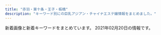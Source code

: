 ```yaml
---
title: "赤羽・東十条・王子・板橋"
description: "キーワード別にの巨乳アジアン・チャイナエステ嬢情報をまとめました。"
---
```


新着画像と新着キーワードをまとめています。
2021年02月20日の情報です。

<DmmAffiliateIns />
<KeywordTable
  shops={
    [
    {
        "station": "JR\u8d64\u7fbd\u99c5\u5357\u6539\u672d\u53e3(\u6771)",
        "url": "http://esthe-japan.work/flower/",
        "img_links": [
            "http://esthe-japan.work/flower/upload/202004/1588153474.png"
        ],
        "keywords": {
            "87": 3,
            "89": 3,
            "\u30bb\u30af\u30b7\u30fc": 6,
            "98": 1,
            "88": 3
        },
        "name": "FLOWER"
    },
    {
        "keywords": {
            "86": 1,
            "D": 5,
            "87": 4
        },
        "station": "JR\u8d64\u7fbd\u99c5\u5357\u53e3",
        "img_links": [
            "http://www.darling.esjp.info/files/008.jpg",
            "http://www.darling.esjp.info/files/002.jpg",
            "http://www.darling.esjp.info/img/top01.png",
            "http://www.darling.esjp.info/img/nav-004.png",
            "http://www.darling.esjp.info/files/001.jpg",
            "http://www.darling.esjp.info/img/tel.png",
            "http://www.darling.esjp.info/img/nav-002.png",
            "http://www.darling.esjp.info/img/stt.jpg",
            "http://www.darling.esjp.info/img/stb.jpg",
            "http://www.darling.esjp.info/files/003.jpg",
            "http://www.darling.esjp.info/img/nav-003.png",
            "http://www.darling.esjp.info/img/nav-001.png",
            "http://www.darling.esjp.info/img/nav-006.png",
            "http://www.darling.esjp.info/img/nav-005.png",
            "http://www.darling.esjp.info/files/007.jpg"
        ],
        "name": "Darling \uff5e\u30c0\u30fc\u30ea\u30f3\uff5e",
        "url": "http://www.darling.esjp.info/"
    },
    {
        "img_links": [
            "http://angel-aroma.net/img/m10.jpg",
            "http://angel-aroma.net/img/m5.jpg",
            "http://angel-aroma.net/img/m1.jpg",
            "http://angel-aroma.net/img/m20.jpg",
            "http://angel-aroma.net/img/m6.jpg",
            "http://angel-aroma.net/img/m30.jpg",
            "http://angel-aroma.net/img/sta5.jpg",
            "http://angel-aroma.net/img/no.png",
            "http://angel-aroma.net/img/qr.jpg",
            "http://angel-aroma.net/img/m3.jpg",
            "http://angel-aroma.net/img/m2.jpg",
            "http://angel-aroma.net/img/sta1.jpg",
            "http://angel-aroma.net/img/top.jpg",
            "http://angel-aroma.net/img/stafft.jpg",
            "http://angel-aroma.net/img/sta6.jpg",
            "http://angel-aroma.net/img/m4.jpg",
            "http://angel-aroma.net/img/sta2.jpg",
            "http://angel-aroma.net/img/sta3.jpg"
        ],
        "name": "\u30c0\u30fc\u30ea\u30f3",
        "url": "http://angel-aroma.net/",
        "station": "JR\u8d64\u7fbd\u99c5\u6771\u53e3",
        "keywords": {
            "84": 2,
            "82": 2,
            "86": 4,
            "87": 2
        }
    },
    {
        "keywords": {},
        "name": "\u53f0\u6e7e\u30a2\u30ed\u30de",
        "station": "JR\u8d64\u7fbd\u99c5\u5357\u53e3",
        "img_links": [
            "http://esthe-taiwanaroma.com/img/pagetop.png",
            "http://esthe-taiwanaroma.com/img/head_img.png",
            "http://esthe-taiwanaroma.com/img/corona-3.jpg",
            "http://esthe-taiwanaroma.com/img/mami03.png",
            "http://esthe-taiwanaroma.com/img/photo_01.jpg",
            "http://esthe-taiwanaroma.com/img/anna.png",
            "http://esthe-taiwanaroma.com/img/topbg02.jpg",
            "http://esthe-taiwanaroma.com/img/emi001.jpg",
            "http://esthe-taiwanaroma.com/img/miki.jpg",
            "http://esthe-taiwanaroma.com/img/corona-4.jpg",
            "http://esthe-taiwanaroma.com/img/sara2.jpg",
            "http://esthe-taiwanaroma.com/img/ami.jpg",
            "http://esthe-taiwanaroma.com/img/reina3.jpg",
            "http://esthe-taiwanaroma.com/img/mami.jpg",
            "http://esthe-taiwanaroma.com/img/hina.jpg",
            "http://esthe-taiwanaroma.com/img/corona-5.jpg",
            "http://esthe-taiwanaroma.com/img/mask04.jpg",
            "http://esthe-taiwanaroma.com/img/mask02.jpg",
            "http://esthe-taiwanaroma.com/img/mask03.jpg",
            "http://esthe-taiwanaroma.com/img/corona-2.jpg",
            "http://esthe-taiwanaroma.com/img/mask01.jpg",
            "http://esthe-taiwanaroma.com/img/kaori2.jpg",
            "http://esthe-taiwanaroma.com/img/sara002.jpg",
            "http://esthe-taiwanaroma.com/img/mask05.jpg",
            "http://esthe-taiwanaroma.com/img/yuki.jpg",
            "http://esthe-taiwanaroma.com/img/tel_img.png"
        ],
        "url": "http://esthe-taiwanaroma.com/"
    },
    {
        "name": "\u685c\u306e\u604b",
        "keywords": {
            "\u30bb\u30af\u30b7\u30fc": 5
        },
        "img_links": [
            "http://www.crossu.xyz/templets/default/picture/rec1.png",
            "http://www.crossu.xyz/uploads/allimg/180620/1-1P6201013133b.jpg",
            "http://www.crossu.xyz/uploads/191119/1-19111915043V27.jpg",
            "http://www.crossu.xyz/templets/default/picture/interior_t.jpg",
            "http://www.crossu.xyz/uploads/180620/1-1P62010193X63.jpg",
            "http://www.crossu.xyz/templets/default/picture/head.jpg",
            "http://www.crossu.xyz/uploads/181211/1-1Q2111433162D.jpg",
            "http://www.crossu.xyz/uploads/190924/1-1Z9241056212J.jpg",
            "http://www.crossu.xyz/uploads/180621/1-1P621101232H4.jpg",
            "http://www.crossu.xyz/uploads/191129/1-19112914393CK.jpg",
            "http://www.crossu.xyz/templets/default/picture/staff_t.jpg",
            "http://www.crossu.xyz/templets/default/picture/news.jpg",
            "http://www.crossu.xyz/uploads/200528/1-20052Q52142229.jpg",
            "http://www.crossu.xyz/uploads/180620/1-1P62010154K00.png"
        ],
        "station": "JR\u738b\u5b50\u99c5\u5317\u53e3",
        "url": "http://www.crossu.xyz/"
    },
    {
        "keywords": {
            "87": 4,
            "D": 4
        },
        "station": "\u8d64\u7fbd\u5ca9\u6df5\u99c52\u756a\u51fa\u53e3",
        "name": "GOOD TIME",
        "img_links": [
            "http://www.goodtime.iesjp.com/images/m-yejiao.jpg",
            "http://www.goodtime.iesjp.com/images/m-top-right03.jpg",
            "http://www.goodtime.iesjp.com/files/002.jpg",
            "http://www.goodtime.iesjp.com/images/m-top03.jpg",
            "http://www.goodtime.iesjp.com/images/call.png",
            "http://www.goodtime.iesjp.com/images/m-top-right04.jpg",
            "http://www.goodtime.iesjp.com/photo_news/upimg/39901600bd6533312b_0.jpg",
            "http://www.goodtime.iesjp.com/images/m-right.jpg",
            "http://www.goodtime.iesjp.com/images/m-top-right01.jpg",
            "http://www.goodtime.iesjp.com/images/m-left.jpg",
            "http://www.goodtime.iesjp.com/images/m-head.jpg",
            "http://www.goodtime.iesjp.com/photo_news/upimg/529386029caabbb08f_0.jpg",
            "http://www.goodtime.iesjp.com/images/top-left01.jpg",
            "http://www.goodtime.iesjp.com/files/003.jpg",
            "http://www.goodtime.iesjp.com/images/m-top-right02.jpg",
            "http://www.goodtime.iesjp.com/images/m-top02.jpg"
        ],
        "url": "http://www.goodtime.iesjp.com/"
    },
    {
        "keywords": {},
        "name": "\u3084\u3059\u3089\u304e",
        "img_links": [],
        "station": "JR\u738b\u5b50\u99c5\u5317\u53e3",
        "url": "http://tenpo5.iest.info/"
    },
    {
        "img_links": [
            "http://www.e-baby.work/img/all/icon2.png",
            "http://www.e-baby.work/staff/yuka1.jpg",
            "http://www.e-baby.work/staff/kumic.jpg",
            "http://www.e-baby.work/staff/maya1.jpg",
            "http://www.e-baby.work/img/all/loader.png",
            "http://www.e-baby.work/staff/rina1.jpg",
            "http://www.e-baby.work/staff/kumi1.jpg",
            "http://www.e-baby.work/staff/karen1.jpg",
            "http://www.e-baby.work/staff/haru1.jpg"
        ],
        "station": "JR\u8d64\u7fbd\u99c5\u6771\u53e3",
        "name": "\u30a2\u30a4\u30ea\u30b9",
        "url": "http://www.e-baby.work/",
        "keywords": {
            "85": 1,
            "84": 1,
            "C": 1,
            "E": 2,
            "D": 3,
            "86": 2,
            "87": 1,
            "89": 1
        }
    },
    {
        "name": "Only one \uff5e\u30aa\u30f3\u30ea\u30fc\u30ef\u30f3\uff5e",
        "img_links": [
            "http://www.roserelaxation.info/upload/202007/1594636246.jpg",
            "http://www.roserelaxation.info/upload/images/20171206_133002.jpg",
            "http://www.roserelaxation.info/upload/201807/1531195547.jpg",
            "http://www.roserelaxation.info/upload/201712/1512155748.jpg",
            "http://www.roserelaxation.info/upload/202007/thumb_dis/1594636684.jpg",
            "http://www.roserelaxation.info/upload/202007/1594636355.jpg",
            "http://www.roserelaxation.info/upload/202007/1594636684.jpg",
            "http://www.roserelaxation.info/upload/201712/thumb/1512155748.jpg",
            "http://www.roserelaxation.info/upload/images/20171206_132919.jpg",
            "http://www.roserelaxation.info/upload/images/20170613_104732.jpg",
            "http://www.roserelaxation.info/upload/201707/1499300573.jpg",
            "http://www.roserelaxation.info/upload/202008/1598846272.jpg",
            "http://www.roserelaxation.info/upload/201807/thumb_dis/1531195547.jpg",
            "http://www.roserelaxation.info/upload/images/20171206_132823.jpg",
            "http://www.roserelaxation.info/upload/201807/1531197286.jpg",
            "http://www.roserelaxation.info/upload/201807/thumb/1531195547.jpg",
            "http://www.roserelaxation.info/upload/201801/1517150493.jpg",
            "http://www.roserelaxation.info/upload/202007/thumb/1594636246.jpg",
            "http://www.roserelaxation.info/upload/images/20170525_102731.jpg",
            "http://www.roserelaxation.info/upload/201807/thumb_dis/1531195952.jpg",
            "http://www.roserelaxation.info/upload/202007/thumb_dis/1594636355.jpg",
            "http://www.roserelaxation.info/upload/202007/thumb/1594636684.jpg",
            "http://www.roserelaxation.info/upload/201807/thumb/1531195952.jpg",
            "http://www.roserelaxation.info/upload/201712/thumb_dis/1512155748.jpg",
            "http://www.roserelaxation.info/upload/201807/thumb_dis/1531197286.jpg",
            "http://www.roserelaxation.info/upload/202007/thumb/1594636355.jpg",
            "http://www.roserelaxation.info/upload/201808/thumb_dis/1535596152.jpg",
            "http://www.roserelaxation.info/upload/202007/thumb_dis/1594636322.jpg",
            "http://www.roserelaxation.info/upload/201807/1531195952.jpg",
            "http://www.roserelaxation.info/upload/201708/thumb_dis/1502280972.jpg",
            "http://www.roserelaxation.info/upload/202007/thumb_dis/1594636246.jpg",
            "http://www.roserelaxation.info/upload/images/20171206_132851.jpg",
            "http://www.roserelaxation.info/upload/201801/thumb/1517150493.jpg",
            "http://www.roserelaxation.info/upload/201708/1502280972.jpg",
            "http://www.roserelaxation.info/upload/images/20171214_032900.jpg",
            "http://www.roserelaxation.info/upload/201801/thumb_dis/1517150493.jpg",
            "http://www.roserelaxation.info/upload/images/20170706_091357.jpg"
        ],
        "url": "http://www.roserelaxation.info/",
        "keywords": {},
        "station": "JR\u8d64\u7fbd\u99c5\u5357\u53e3"
    },
    {
        "station": "JR\u6771\u5341\u6761\u99c5\u5317\u53e3",
        "url": "https://higashijujo-mensesthe.com/",
        "img_links": [
            "https://higashijujo-mensesthe.com/2019/08/22/runa-s1.jpg",
            "https://higashijujo-mensesthe.com/images/footer-l.png",
            "https://higashijujo-mensesthe.com/staff/runa-l1.jpg",
            "https://higashijujo-mensesthe.com/staff/kimi-l1.jpg",
            "https://higashijujo-mensesthe.com/images/header3.png",
            "https://higashijujo-mensesthe.com/staff/lime-s1.jpg",
            "https://higashijujo-mensesthe.com/icon/twitter.png",
            "https://higashijujo-mensesthe.com/staff/runa-s1.jpg",
            "https://higashijujo-mensesthe.com/images/main-sp.jpg",
            "https://higashijujo-mensesthe.com/2019/10/21/rika-s1.jpg",
            "https://higashijujo-mensesthe.com/staff/rika-l1.jpg",
            "https://higashijujo-mensesthe.com/staff/kimi-s2.jpg",
            "https://higashijujo-mensesthe.com/2020/02/29/lime-s1.jpg",
            "https://higashijujo-mensesthe.com/2019/08/10/kimi-s1.jpg",
            "https://higashijujo-mensesthe.com/room/esthe2.jpg",
            "https://higashijujo-mensesthe.com/room/esthe1.jpg",
            "https://higashijujo-mensesthe.com/icon/line.png",
            "https://higashijujo-mensesthe.com/room/esthe3.jpg",
            "https://higashijujo-mensesthe.com/images/main1.jpg",
            "https://higashijujo-mensesthe.com/room/room-l3.jpg",
            "https://higashijujo-mensesthe.com/staff/kimi-l2.jpg",
            "https://higashijujo-mensesthe.com/staff/satomi-l1.jpg",
            "https://higashijujo-mensesthe.com/button/home.png",
            "https://higashijujo-mensesthe.com/menu/friend.png",
            "https://higashijujo-mensesthe.com/icon/yelp.png",
            "https://higashijujo-mensesthe.com/menu/blog.png",
            "https://higashijujo-mensesthe.com/images/qrcode.png",
            "https://higashijujo-mensesthe.com/images/footer-r.png",
            "https://higashijujo-mensesthe.com/staff/rika-s1.jpg",
            "https://higashijujo-mensesthe.com/staff/satomi-s1.jpg",
            "https://higashijujo-mensesthe.com/images/flower.png",
            "https://higashijujo-mensesthe.com/images/clear.png",
            "https://higashijujo-mensesthe.com/menu/home.png",
            "https://higashijujo-mensesthe.com/icon/facebook.png",
            "https://higashijujo-mensesthe.com/room/room-l1.jpg",
            "https://higashijujo-mensesthe.com/button/blog.png",
            "https://higashijujo-mensesthe.com/menu/info.png",
            "https://higashijujo-mensesthe.com/room/room-l2.jpg",
            "https://higashijujo-mensesthe.com/2019/08/23/satomi-s1.jpg",
            "https://higashijujo-mensesthe.com/room/room-l4.jpg",
            "https://higashijujo-mensesthe.com/button/staff.png",
            "https://higashijujo-mensesthe.com/staff/lime-l1.jpg",
            "https://higashijujo-mensesthe.com/menu/gallery.png",
            "https://higashijujo-mensesthe.com/images/camp.jpg",
            "https://higashijujo-mensesthe.com/staff/kimi-s1.jpg"
        ],
        "keywords": {},
        "name": "Love Sea"
    },
    {
        "keywords": {
            "87": 6,
            "86": 8,
            "85": 2,
            "C": 15,
            "E": 6,
            "D": 10
        },
        "img_links": [
            "http://www.cocosia.work/staff/mika.jpg",
            "http://www.cocosia.work/img/int1.jpg",
            "http://www.cocosia.work/img/bn_contact.jpg",
            "http://www.cocosia.work/img/header_info.png",
            "http://www.cocosia.work/img/bn_howto.jpg",
            "http://www.cocosia.work/img/int1_sp.jpg",
            "http://www.cocosia.work/staff/yuyu.jpg",
            "http://www.cocosia.work/img/concept_sp.jpg",
            "http://www.cocosia.work/staff/hina1.jpg",
            "http://www.cocosia.work/staff/riya.jpg",
            "http://www.cocosia.work/staff/riya1.jpg",
            "http://www.cocosia.work/img/int2.jpg",
            "http://www.cocosia.work/staff/mao1.jpg",
            "http://www.cocosia.work/img/bn_howto_sp.jpg",
            "http://www.cocosia.work/staff/yuyu1.jpg",
            "http://www.cocosia.work/staff/rea.jpg",
            "http://www.cocosia.work/staff/hina.jpg",
            "http://www.cocosia.work/img/bn_contact_sp.jpg",
            "http://www.cocosia.work/staff/mao.jpg",
            "http://www.cocosia.work/img/int2_sp.jpg",
            "http://www.cocosia.work/staff/rea1.jpg",
            "http://www.cocosia.work/staff/mika1.jpg",
            "http://www.cocosia.work/img/i_tel.png",
            "http://www.cocosia.work/img/concept.jpg",
            "http://www.cocosia.work/img/int3.jpg",
            "http://www.cocosia.work/img/int3_sp.jpg"
        ],
        "name": "Cocosia \uff5e\u30b3\u30b3\u30b7\u30a2\uff5e",
        "station": "JR\u8d64\u7fbd\u99c5\u897f\u53e3",
        "url": "http://www.cocosia.work/"
    },
    {
        "img_links": [
            "http://shanshan-esthe.com/img/sta0.jpg",
            "http://shanshan-esthe.com/img/sta14.jpg",
            "http://shanshan-esthe.com/img/st14.jpg",
            "http://shanshan-esthe.com/img/st16.jpg",
            "http://shanshan-esthe.com/img/no.png"
        ],
        "station": "JR\u6771\u5341\u6761\u99c5\u5317\u53e3",
        "url": "http://shanshan-esthe.com/",
        "name": "\u9999\u9999",
        "keywords": {
            "86": 2,
            "D": 2
        }
    },
    {
        "name": "Flower",
        "img_links": [
            "http://flower.este88.com/images/img1.jpg",
            "http://flower.este88.com/i/images/access7.jpg",
            "http://flower.este88.com/images/m03.jpg",
            "http://flower.este88.com/i/images/access4.jpg",
            "http://flower.este88.com/gals/yuuna1.jpg",
            "http://flower.este88.com/images/m01.jpg",
            "http://flower.este88.com/i/images/access5.jpg",
            "http://flower.este88.com/gals/haruka1.jpg",
            "http://flower.este88.com/i/images/access2.jpg",
            "http://flower.este88.com/i/images/access3.jpg",
            "http://flower.este88.com/gals/erika1.jpg",
            "http://flower.este88.com/images/dot.png",
            "http://flower.este88.com/gals/emi1.jpg",
            "http://flower.este88.com/i/images/access1.jpg",
            "http://flower.este88.com/gals/riri1.jpg",
            "http://flower.este88.com/images/kp01.jpg",
            "http://flower.este88.com/images/m02.jpg",
            "http://flower.este88.com/i/images/access6.jpg",
            "http://flower.este88.com/images/m05.jpg",
            "http://flower.este88.com/gals/moe1.jpg",
            "http://flower.este88.com/images/m04.jpg"
        ],
        "url": "http://flower.este88.com/",
        "station": "JR\u8d64\u7fbd\u99c5\u5357\u53e3",
        "keywords": {}
    },
    {
        "keywords": {
            "84": 1,
            "C": 17,
            "88": 2,
            "D": 5,
            "87": 1,
            "85": 12,
            "E": 3,
            "86": 2
        },
        "img_links": [
            "http://ka-en.work/img/st8.jpg",
            "http://ka-en.work/img/kanban.jpg",
            "http://ka-en.work/sp/img/st4.jpg",
            "http://ka-en.work/sp/img/acc5.jpg",
            "http://ka-en.work/sp/img/p-10.jpg",
            "http://ka-en.work/img/botton3.jpg",
            "http://ka-en.work/sp/img/t-t.jpg",
            "http://ka-en.work/sp/img/st10.jpg",
            "http://ka-en.work/sp/img/acc2.jpg",
            "http://ka-en.work/sp/img/kanban.jpg",
            "http://ka-en.work/img/foot.jpg",
            "http://ka-en.work/sp/img/st1.jpg",
            "http://ka-en.work/img/s7.jpg",
            "http://ka-en.work/sp/img/add.jpg",
            "http://ka-en.work/sp/img/t-r.jpg",
            "http://ka-en.work/sp/img/tel.jpg",
            "http://ka-en.work/img/st1.jpg",
            "http://ka-en.work/img/st2.jpg",
            "http://ka-en.work/sp/img/acc1.jpg",
            "http://ka-en.work/img/st6.jpg",
            "http://ka-en.work/sp/img/st8.jpg",
            "http://ka-en.work/img/botton4.jpg",
            "http://ka-en.work/img/botton2.jpg",
            "http://ka-en.work/img/s10.jpg",
            "http://ka-en.work/sp/img/p-9.jpg",
            "http://ka-en.work/sp/img/cam.jpg",
            "http://ka-en.work/img/acc4.jpg",
            "http://ka-en.work/sp/img/botton.jpg",
            "http://ka-en.work/sp/img/st2.jpg",
            "http://ka-en.work/sp/img/pc.jpg",
            "http://ka-en.work/sp/img/acc3.jpg",
            "http://ka-en.work/img/s4.jpg",
            "http://ka-en.work/img/st4.jpg",
            "http://ka-en.work/sp/img/t-s.jpg",
            "http://ka-en.work/img/acc5.jpg",
            "http://ka-en.work/img/st3.jpg",
            "http://ka-en.work/img/st10.jpg",
            "http://ka-en.work/sp/img/st6.jpg",
            "http://ka-en.work/sp/img/sys.jpg",
            "http://ka-en.work/img/s9.jpg",
            "http://ka-en.work/sp/img/tit.jpg",
            "http://ka-en.work/img/st7.jpg",
            "http://ka-en.work/img/botton5.jpg",
            "http://ka-en.work/img/mo.png",
            "http://ka-en.work/img/fla-2.jpg",
            "http://ka-en.work/sp/img/pic.jpg",
            "http://ka-en.work/sp/img/st3.jpg",
            "http://ka-en.work/sp/img/t-a.jpg",
            "http://ka-en.work/sp/img/p-6.jpg",
            "http://ka-en.work/sp/img/st9.jpg",
            "http://ka-en.work/img/botton6.jpg",
            "http://ka-en.work/img/acc1.jpg",
            "http://ka-en.work/img/fla-1.jpg",
            "http://ka-en.work/img/s6.jpg",
            "http://ka-en.work/img/head.jpg",
            "http://ka-en.work/sp/img/time.jpg",
            "http://ka-en.work/img/fla-3.jpg",
            "http://ka-en.work/img/acc3.jpg",
            "http://ka-en.work/sp/img/acc4.jpg",
            "http://ka-en.work/img/botton.jpg",
            "http://ka-en.work/img/st9.jpg",
            "http://ka-en.work/img/s3.jpg",
            "http://ka-en.work/sp/img/info.jpg",
            "http://ka-en.work/sp/img/t-o.jpg",
            "http://ka-en.work/sp/img/st7.jpg",
            "http://ka-en.work/img/s2.jpg",
            "http://ka-en.work/img/acc2.jpg"
        ],
        "station": "JR\u8d64\u7fbd\u99c5\u6771\u53e3",
        "name": "\u83ef\u8276",
        "url": "http://ka-en.work/"
    },
    {
        "station": "JR\u8d64\u7fbd\u99c5\u5357\u53e3",
        "url": "http://lastpara.net/",
        "keywords": {
            "90": 2,
            "86": 4,
            "85": 9,
            "84": 4
        },
        "img_links": [
            "http://lastpara.net/image/cast/cast_265_1_s.jpg",
            "http://lastpara.net/image/cast/cast_286_1_s.jpg",
            "http://lastpara.net/img/news-ttl.jpg",
            "http://lastpara.net/image/cast/cast_256_1_s.jpg",
            "http://lastpara.net/image/cast/cast_255_1_l.jpg",
            "http://lastpara.net/image/cast/cast_287_1_l.jpg",
            "http://lastpara.net/img/event/camp_top_02.jpg",
            "http://lastpara.net/image/cast/cast_287_1_s.jpg",
            "http://lastpara.net/image/cast/cast_259_1_s.jpg",
            "http://lastpara.net/image/cast/cast_259_1_l.jpg",
            "http://lastpara.net/image/cast/cast_261_1_l.jpg",
            "http://lastpara.net/image/cast/cast_263_1_l.jpg",
            "http://lastpara.net/image/cast/cast_286_1_l.jpg",
            "http://lastpara.net/img/recuit.png",
            "http://lastpara.net/image/cast/cast_265_1_l.jpg",
            "http://lastpara.net/image/cast/cast_262_1_l.jpg",
            "http://lastpara.net/image/cast/cast_263_1_s.jpg",
            "http://lastpara.net/image/cast/cast_256_1_l.jpg"
        ],
        "name": "Last Paradise \uff5e\u30e9\u30b9\u30c8\u30d1\u30e9\u30c0\u30a4\u30b9\uff5e"
    },
    {
        "station": "JR\u738b\u5b50\u99c5\u5317\u53e3",
        "keywords": {
            "C": 15
        },
        "url": "http://oji.pink/",
        "img_links": [
            "http://oji.pink/images/g7.jpg",
            "http://oji.pink/images/g5.jpg",
            "http://oji.pink/images/r3.jpg",
            "http://oji.pink/images/r4.jpg",
            "http://oji.pink/images/new1.jpg",
            "http://oji.pink/images/r1.jpg",
            "http://oji.pink/images/g0.jpg",
            "http://oji.pink/images/yuki.jpg",
            "http://oji.pink/images/g2.jpg",
            "http://oji.pink/images/g1.jpg",
            "http://oji.pink/images/mobile.jpg",
            "http://oji.pink/images/1.png",
            "http://oji.pink/images/zi_staff.png",
            "http://oji.pink/images/top.jpg",
            "http://oji.pink/images/zi_link.png",
            "http://oji.pink/images/aki.jpg",
            "http://oji.pink/images/r2.jpg",
            "http://oji.pink/images/3.png"
        ],
        "name": "\u7f8e\u5065"
    },
    {
        "img_links": [
            "http://e-yuri.work/images/rec2.jpg",
            "http://e-yuri.work/images/1.jpg",
            "http://e-yuri.work/images/news.jpg",
            "http://e-yuri.work/images/2.jpg",
            "http://e-yuri.work/images/tg.jpg",
            "http://e-yuri.work/staff/yuyu.jpg",
            "http://e-yuri.work/images/head.jpg",
            "http://e-yuri.work/images/s1.png",
            "http://e-yuri.work/images/rec1.jpg",
            "http://e-yuri.work/img/ayumi1.jpg",
            "http://e-yuri.work/images/interior_t.jpg",
            "http://e-yuri.work/staff/karina.jpg",
            "http://e-yuri.work/img/karina1.jpg",
            "http://e-yuri.work/images/ac1.jpg",
            "http://e-yuri.work/images/staff_t.jpg",
            "http://e-yuri.work/staff/ayumi.jpg",
            "http://e-yuri.work/images/3.jpg",
            "http://e-yuri.work/images/int2.jpg",
            "http://e-yuri.work/img/yuyu1.jpg",
            "http://e-yuri.work/images/int1.jpg",
            "http://e-yuri.work/images/sys.jpg"
        ],
        "url": "http://e-yuri.work/",
        "name": "\u5f69\u8679",
        "station": "\u5c3e\u4e45\u99c5",
        "keywords": {}
    },
    {
        "url": "http://kissyourelax.xyz/",
        "img_links": [
            "http://kissyourelax.xyz/img/s0.png",
            "http://kissyourelax.xyz/uploads/190712/1-1ZG2111F3448.jpg",
            "http://kissyourelax.xyz/uploads/200812/1-200Q212540D24.jpg",
            "http://kissyourelax.xyz/img/botton.jpg",
            "http://kissyourelax.xyz/uploads/190422/1-1Z422143352a6.jpg",
            "http://kissyourelax.xyz/uploads/190920/1-1Z9200Z645220.jpg",
            "http://kissyourelax.xyz/uploads/190802/1-1ZP20P930U4.jpg",
            "http://kissyourelax.xyz/uploads/190514/1-1Z5140R02A31.jpg",
            "http://kissyourelax.xyz/uploads/200929/1-200929125F62K.jpg",
            "http://kissyourelax.xyz/uploads/190625/1-1Z625204313L6.jpg",
            "http://kissyourelax.xyz/uploads/190426/1-1Z4261G1591I.jpg",
            "http://kissyourelax.xyz/uploads/190426/1-1Z4261G229208.jpg",
            "http://kissyourelax.xyz/uploads/190422/1-1Z422144244F3.jpg",
            "http://kissyourelax.xyz/uploads/190802/1-1ZP20P91YN.jpg",
            "http://kissyourelax.xyz/uploads/200812/1-200Q2125423452.jpg",
            "http://kissyourelax.xyz/uploads/191213/1-1912131550052E.jpg",
            "http://kissyourelax.xyz/uploads/191213/1-19121315493M58.jpg",
            "http://kissyourelax.xyz/uploads/200929/1-200929125H1111.jpg",
            "http://kissyourelax.xyz/uploads/191129/1-191129154603T5.jpg",
            "http://kissyourelax.xyz/uploads/190514/1-1Z5140R044351.jpg",
            "http://kissyourelax.xyz/uploads/190422/1-1Z42214343N22.jpg",
            "http://kissyourelax.xyz/uploads/190712/1-1ZG2111A3147.jpg",
            "http://kissyourelax.xyz/uploads/190625/1-1Z625203Q3N2.jpg",
            "http://kissyourelax.xyz/uploads/190426/1-1Z4261G221600.jpg"
        ],
        "name": "Kiss you",
        "keywords": {},
        "station": "JR\u8d64\u7fbd\u99c5"
    },
    {
        "img_links": [
            "https://yumego.tyo.cm/photos/sites/83/2021/02/2021020212253138.jpg",
            "https://yumego.tyo.cm/images/sp_top.jpg",
            "https://yumego.tyo.cm/images/sp_tit_new.png",
            "https://yumego.tyo.cm/photos/sites/83/2020/12/2020120108205393.jpg",
            "https://yumego.tyo.cm/images/maining.jpg",
            "https://yumego.tyo.cm/images/tit_new.png",
            "https://yumego.tyo.cm/images/room1.jpg",
            "https://yumego.tyo.cm/photos/sites/83/2020/12/2020120610415197.jpg",
            "https://yumego.tyo.cm/images/tit_twitter.png",
            "https://yumego.tyo.cm/images/sp_tit_twitter.png",
            "https://yumego.tyo.cm/images/tit_therapist.png",
            "https://yumego.tyo.cm/photos/sites/83/2020/12/2020120108205582.jpg",
            "https://yumego.tyo.cm/images/room4.jpg",
            "https://yumego.tyo.cm/images/sp_tit_staff01.png",
            "https://yumego.tyo.cm/photos/sites/83/2020/12/2020120610415359.jpg",
            "https://yumego.tyo.cm/photos/sites/83/2020/12/2020120108205259.jpg",
            "https://yumego.tyo.cm/images/tit_staff01.png",
            "https://yumego.tyo.cm/images/img_tel.png",
            "https://yumego.tyo.cm/images/top.jpg",
            "https://yumego.tyo.cm/photos/sites/83/2020/12/2020120802122351.jpg",
            "https://yumego.tyo.cm/photos/sites/83/2020/12/2020120802122165.jpg",
            "https://yumego.tyo.cm/images/tit_staff02.png",
            "https://yumego.tyo.cm/photos/sites/83/2020/12/2020120610415351.jpg",
            "https://yumego.tyo.cm/images/room2.jpg",
            "https://yumego.tyo.cm/images/room3.jpg",
            "https://yumego.tyo.cm/images/sp_tit_therapist.png",
            "https://yumego.tyo.cm/photos/sites/83/2020/12/2020120610415227.jpg",
            "https://yumego.tyo.cm/images/sp_tit_staff02.png"
        ],
        "url": "https://yumego.tyo.cm/",
        "station": "JR\u5341\u6761\u99c5\u5357\u53e3",
        "keywords": {
            "85": 6,
            "D": 36,
            "86": 18,
            "88": 12
        },
        "name": "\u5922\u3054"
    }
]
}
/>
<DmmAffiliateScript />
